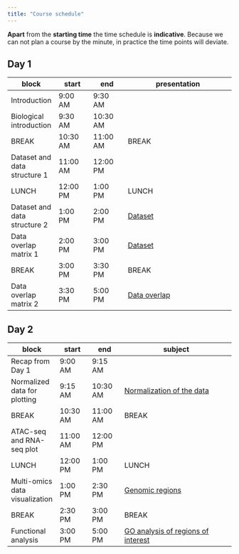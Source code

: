 ```yaml
---
title: "Course schedule"
---
```


::: {.callout-note}
**Apart** from the **starting time** the time schedule is **indicative**. Because we can not plan a course by the minute, in practice the time points will deviate. 
:::

## Day 1

| block   	| start    	| end      	| presentation                        	|
|---------	|----------	|----------	|--------------------------------	|
| Introduction 	| 9:00 AM 	| 9:30 AM 	| []() |
| Biological introduction	| 9:30 AM  	| 10:30 AM  	| []() |
| BREAK	| 10:30 AM	|  11:00 AM	| BREAK |
| Dataset and data structure 1	| 11:00 AM	| 12:00 PM	| []() |
| LUNCH	| 12:00 PM	| 1:00 PM	| LUNCH |
| Dataset and data structure 2	| 1:00 PM	| 2:00 PM	| [Dataset]() |
| Data overlap matrix	1 | 2:00 PM	| 3:00 PM	| [Dataset]() |
| BREAK	| 3:00 PM	|  3:30 PM	| BREAK |
| Data overlap matrix	2 | 3:30 PM	| 5:00 PM	| [Data overlap]() |

## Day 2

| block   	| start    	| end      	| subject                             	|
|---------	|----------	|----------	|-------------------------------------	|
| Recap from Day 1	| 9:00 AM 	| 9:15 AM 	| []() |
| Normalized data for plotting	| 9:15 AM  	| 10:30 AM  	| [Normalization of the data]() |
| BREAK	| 10:30 AM	|  11:00 AM	| BREAK |
| ATAC-seq and RNA-seq plot	| 11:00 AM	| 12:00 PM	| []() |
| LUNCH	| 12:00 PM	| 1:00 PM	| LUNCH |
| Multi-omics data visualization	| 1:00 PM	| 2:30 PM	| [Genomic regions]() |
| BREAK	| 2:30 PM	|  3:00 PM	| BREAK |
| Functional analysis	| 3:00 PM	| 5:00 PM	| [GO analysis of regions of interest]() |

